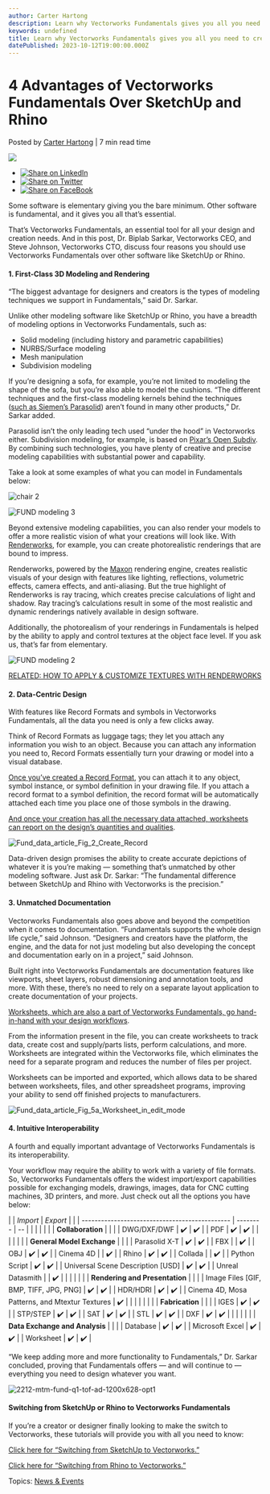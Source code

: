 ```yaml
---
author: Carter Hartong
description: Learn why Vectorworks Fundamentals gives you all you need to create furniture, objects, and more. 
keywords: undefined
title: Learn why Vectorworks Fundamentals gives you all you need to create furniture, objects, and more.  
datePublished: 2023-10-12T19:00:00.000Z
---
```

  

# 4 Advantages of Vectorworks Fundamentals Over SketchUp and Rhino

 Posted by [Carter Hartong](https://blog.vectorworks.net/author/carter-hartong) | 7 min read time 

![](https://blog.vectorworks.net/hubfs/Blog%20Images/230928_FUND%20Competitor%20Comparison/2024-signature-image-fundamentals-documentation.png) 

* [![Share on LinkedIn](https://2659751.fs1.hubspotusercontent-na1.net/hubfs/2659751/michaelDemo/share-LI.png)](http://www.linkedin.com/shareArticle?mini=true&url=https%3A%2F%2Fblog.vectorworks.net%2Fwhy-you-should-choose-vectorworks-fundamentals-over-sketchup-and-rhino)
* [![Share on Twitter](https://2659751.fs1.hubspotusercontent-na1.net/hubfs/2659751/michaelDemo/share-TW.png)](https://www.twitter.com/share?text=4%20Advantages%20of%20Vectorworks%20Fundamentals%20Over%20SketchUp%20and%20Rhino&url=https%3A%2F%2Fblog.vectorworks.net%2Fwhy-you-should-choose-vectorworks-fundamentals-over-sketchup-and-rhino&via=PMGTweets)
* [![Share on FaceBook](https://2659751.fs1.hubspotusercontent-na1.net/hubfs/2659751/michaelDemo/share-FB.png)](https://www.facebook.com/sharer/sharer.php?u=https%3A%2F%2Fblog.vectorworks.net%2Fwhy-you-should-choose-vectorworks-fundamentals-over-sketchup-and-rhino)

Some software is elementary giving you the bare minimum. Other software is fundamental, and it gives you all that’s essential.

That’s Vectorworks Fundamentals, an essential tool for all your design and creation needs. And in this post, Dr. Biplab Sarkar, Vectorworks CEO, and Steve Johnson, Vectorworks CTO, discuss four reasons you should use Vectorworks Fundamentals over other software like SketchUp or Rhino.

#### 1\. First-Class 3D Modeling and Rendering

“The biggest advantage for designers and creators is the types of modeling techniques we support in Fundamentals,” said Dr. Sarkar.

Unlike other modeling software like SketchUp or Rhino, you have a breadth of modeling options in Vectorworks Fundamentals, such as:

* Solid modeling (including history and parametric capabilities)
* NURBS/Surface modeling
* Mesh manipulation
* Subdivision modeling

If you’re designing a sofa, for example, you’re not limited to modeling the shape of the sofa, but you’re also able to model the cushions. “The different techniques and the first-class modeling kernels behind the techniques ([such as Siemen’s Parasolid](https://blogs.sw.siemens.com/plm-components/how-parasolid-helps-vectorworks-designers-make-limitless-designs/)) aren’t found in many other products,” Dr. Sarkar added.

Parasolid isn’t the only leading tech used “under the hood” in Vectorworks either. Subdivision modeling, for example, is based on [Pixar’s Open Subdiv](https://graphics.pixar.com/opensubdiv/overview.html). By combining such technologies, you have plenty of creative and precise modeling capabilities with substantial power and capability.

Take a look at some examples of what you can model in Fundamentals below:

![chair 2](https://blog.vectorworks.net/hs-fs/hubfs/Blog%20Images/230928_FUND%20Competitor%20Comparison/chair%202.png?width=1440&height=701&name=chair%202.png)

![FUND modeling 3](https://blog.vectorworks.net/hs-fs/hubfs/Blog%20Images/230928_FUND%20Competitor%20Comparison/FUND%20modeling%203.png?width=1440&height=800&name=FUND%20modeling%203.png)

Beyond extensive modeling capabilities, you can also render your models to offer a more realistic vision of what your creations will look like. With [Renderworks](../../../net/vectorworks/blog/renderworks-renderings-powered-by-maxon.html), for example, you can create photorealistic renderings that are bound to impress.

Renderworks, powered by the [Maxon](https://www.maxon.net/en/maxon-one-and-adobe-substance-3d?gclid=EAIaIQobChMIibD3uc3pgQMVFuXjBx3OYwCbEAAYASAAEgI2KfD%5FBwE) rendering engine, creates realistic visuals of your design with features like lighting, reflections, volumetric effects, camera effects, and anti-aliasing. But the true highlight of Renderworks is ray tracing, which creates precise calculations of light and shadow. Ray tracing’s calculations result in some of the most realistic and dynamic renderings natively available in design software.

Additionally, the photorealism of your renderings in Fundamentals is helped by the ability to apply and control textures at the object face level. If you ask us, that’s far from elementary. 

![FUND modeling 2](https://blog.vectorworks.net/hs-fs/hubfs/Blog%20Images/230928_FUND%20Competitor%20Comparison/FUND%20modeling%202.png?width=1440&height=800&name=FUND%20modeling%202.png)

[RELATED: HOW TO APPLY & CUSTOMIZE TEXTURES WITH RENDERWORKS](../../../net/vectorworks/blog/applying-customizing-textures-in-renderworks.html)

#### 2\. Data-Centric Design

With features like Record Formats and symbols in Vectorworks Fundamentals, all the data you need is only a few clicks away. 

Think of Record Formats as luggage tags; they let you attach any information you wish to an object. Because you can attach any information you need to, Record Formats essentially turn your drawing or model into a visual database.

[Once you’ve created a Record Format](https://app-help.vectorworks.net/2023/eng/VW2023%5FGuide/RecordsSchedules/Creating%20record%5Fformats.htm#:~:text=To%20create%20a%20new%20record,Record%20Format%20dialog%20box%20opens.), you can attach it to any object, symbol instance, or symbol definition in your drawing file. If you attach a record format to a symbol definition, the record format will be automatically attached each time you place one of those symbols in the drawing.

[And once your creation has all the necessary data attached, worksheets can report on the design’s quantities and qualities](../../../net/vectorworks/blog/limitless-data-driven-designs-in-vectorworks-fundamentals.html).

![Fund_data_article_Fig_2_Create_Record](https://blog.vectorworks.net/hs-fs/hubfs/Blog%20Images/230310_FUND%20Data/Fund_data_article_Fig_2_Create_Record.png?width=1440&height=751&name=Fund_data_article_Fig_2_Create_Record.png)

Data-driven design promises the ability to create accurate depictions of whatever it is you’re making — something that’s unmatched by other modeling software. Just ask Dr. Sarkar: “The fundamental difference between SketchUp and Rhino with Vectorworks is the precision.”

#### 3\. Unmatched Documentation

Vectorworks Fundamentals also goes above and beyond the competition when it comes to documentation. “Fundamentals supports the whole design life cycle,” said Johnson. “Designers and creators have the platform, the engine, and the data for not just modeling but also developing the concept and documentation early on in a project,” said Johnson.

Built right into Vectorworks Fundamentals are documentation features like viewports, sheet layers, robust dimensioning and annotation tools, and more. With these, there’s no need to rely on a separate layout application to create documentation of your projects. 

[Worksheets, which are also a part of Vectorworks Fundamentals, go hand-in-hand with your design workflows](https://app-help.vectorworks.net/2022/eng/VW2022%5FGuide/Worksheets/Worksheets.htm?rhhlterm=worksheets%20worksheet&rhsearch=worksheets). 

From the information present in the file, you can create worksheets to track data, create cost and supply/parts lists, perform calculations, and more. Worksheets are integrated within the Vectorworks file, which eliminates the need for a separate program and reduces the number of files per project. 

Worksheets can be imported and exported, which allows data to be shared between worksheets, files, and other spreadsheet programs, improving your ability to send off finished projects to manufacturers.

![Fund_data_article_Fig_5a_Worksheet_in_edit_mode](https://blog.vectorworks.net/hs-fs/hubfs/Blog%20Images/230310_FUND%20Data/Fund_data_article_Fig_5a_Worksheet_in_edit_mode.png?width=1440&height=562&name=Fund_data_article_Fig_5a_Worksheet_in_edit_mode.png)

#### 4\. Intuitive Interoperability

A fourth and equally important advantage of Vectorworks Fundamentals is its interoperability.

Your workflow may require the ability to work with a variety of file formats. So, Vectorworks Fundamentals offers the widest import/export capabilities possible for exchanging models, drawings, images, data for CNC cutting machines, 3D printers, and more. Just check out all the options you have below:

| |  _Import_                                    | _Export_ |    |
| ---------------------------------------------- | -------- | -- |
| |                                              |          |    |
| **Collaboration**                              |          |    |
| DWG/DXF/DWF                                    | ✔️       | ✔️ |
| PDF                                            | ✔️       | ✔️ |
| |                                              |          |    |
| **General Model Exchange**                     |          |    |
| Parasolid X-T                                  | ✔️       | ✔️ |
| FBX                                            |          | ✔️ |
| OBJ                                            | ✔️       | ✔️ |
| Cinema 4D                                      |          | ✔️ |
| Rhino                                          | ✔️       | ✔️ |
| Collada                                        |          | ✔️ |
| Python Script                                  | ✔️       | ✔️ |
| Universal Scene Description \[USD\]            | ✔️       | ✔️ |
| Unreal Datasmith                               |          | ✔️ |
| |                                              |          |    |
| **Rendering and Presentation**                 |          |    |
| Image Files \[GIF, BMP, TIFF, JPG, PNG\]       | ✔️       | ✔️ |
| HDR/HDRI                                       | ✔️       | ✔️ |
| Cinema 4D, Mosa Patterns, and Mtextur Textures | ✔️       |    |
| |                                              |          |    |
| **Fabrication**                                |          |    |
| IGES                                           | ✔️       | ✔️ |
| STP/STEP                                       | ✔️       | ✔️ |
| SAT                                            | ✔️       | ✔️ |
| STL                                            | ✔️       | ✔️ |
| DXF                                            | ✔️       | ✔️ |
| |                                              |          |    |
| **Data Exchange and Analysis**                 |          |    |
| Database                                       | ✔️       | ✔️ |
| Microsoft Excel                                | ✔️       | ✔️ |
| Worksheet                                      | ✔️       | ✔️ |

“We keep adding more and more functionality to Fundamentals,” Dr. Sarkar concluded, proving that Fundamentals offers — and will continue to —everything you need to design whatever you want.

![2212-mtm-fund-q1-tof-ad-1200x628-opt1](https://blog.vectorworks.net/hs-fs/hubfs/Blog%20Images/230928_FUND%20Competitor%20Comparison/2212-mtm-fund-q1-tof-ad-1200x628-opt1.jpg?width=1440&height=754&name=2212-mtm-fund-q1-tof-ad-1200x628-opt1.jpg)

#### Switching from SketchUp or Rhino to Vectorworks Fundamentals 

If you’re a creator or designer finally looking to make the switch to Vectorworks, these tutorials will provide you with all you need to know:

[Click here for “Switching from SketchUp to Vectorworks.”](https://university.vectorworks.net/course/view.php?id=318)

[Click here for “Switching from Rhino to Vectorworks.”](https://university.vectorworks.net/course/view.php?id=317)

 Topics: [News & Events](https://blog.vectorworks.net/topic/news-events) 

  